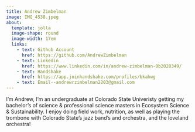```yaml
---
title: Andrew Zimbelman
image: IMG_4538.jpeg
about: 
  template: jolla
  image-shape: round
  image-width: 17em
  links:
    - text: Github Account 
      href: https://github.com/AndrewZimbelman
    - text: Linkedin 
      href: https://www.linkedin.com/in/andrew-zimbelman-0b2028349/
    - text: Handshake
      href: https://app.joinhandshake.com/profiles/bkahwg
    - text: Email--andrewrzimbelman2203@gmail.com
---
```


I'm Andrew, I'm an undergraduate at Colorado State Univeristy getting my bachelor's of science & professional science masters in Ecosystem Science & Sustainability. I enjoy doing field work, nutrition, as well as playing the trombone with Colorado State's jazz band's and orchestra, and the loveland orchestra!


